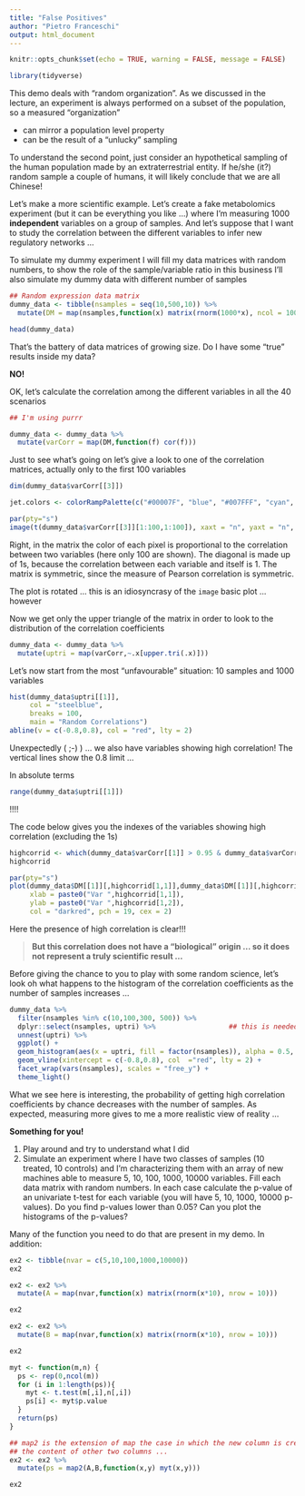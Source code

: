 ```yaml
---
title: "False Positives"
author: "Pietro Franceschi"
output: html_document
---
```


```r
knitr::opts_chunk$set(echo = TRUE, warning = FALSE, message = FALSE)
```


```r
library(tidyverse)
```


This demo deals with "random organization". As we discussed in the lecture, an experiment is always performed on a subset of the population, so a measured "organization" 

* can mirror a population level property
* can be the result of a "unlucky" sampling

To understand the second point, just consider an hypothetical sampling of the human population made by an extraterrestrial entity. If he/she (it?) random sample a couple of humans, it will likely conclude that we are all Chinese! 

Let's make a more scientific example. Let's create a fake metabolomics experiment (but it can be everything you like ...) where I'm measuring 1000 **independent** variables on a group of samples. And let's suppose that I want to study the correlation between the different variables to infer new regulatory networks ...

To simulate my dummy experiment I will fill my data matrices with random numbers, to show the role of the sample/variable ratio in this business I'll also simulate my dummy data with different number of samples

```r
## Random expression data matrix
dummy_data <- tibble(nsamples = seq(10,500,10)) %>% 
  mutate(DM = map(nsamples,function(x) matrix(rnorm(1000*x), ncol = 1000)))

head(dummy_data)
```

That's the battery of data matrices of growing size. Do I have some "true" results inside my data? 

**NO!**

OK, let's calculate the correlation among the different variables in all the 40 scenarios

```r
## I'm using purrr

dummy_data <- dummy_data %>% 
  mutate(varCorr = map(DM,function(f) cor(f)))
```

Just to see what's going on let's give a look to one of the correlation matrices, actually only to the first 100 variables

```r
dim(dummy_data$varCorr[[3]])

jet.colors <- colorRampPalette(c("#00007F", "blue", "#007FFF", "cyan", "#7FFF7F", "yellow", "#FF7F00", "red", "#7F0000"))

par(pty="s")
image(t(dummy_data$varCorr[[3]][1:100,1:100]), xaxt = "n", yaxt = "n", col = jet.colors(20))
```

Right, in the matrix the color of each pixel is proportional to the correlation between two variables (here only 100 are shown).
The diagonal is made up of 1s, because the correlation between each variable and itself is 1. The matrix is symmetric, since the measure of Pearson correlation is symmetric.

The plot is rotated ... this is an idiosyncrasy of the `image` basic plot ... however


Now we get only the upper triangle of the matrix in order to look to the distribution of the correlation coefficients

```r
dummy_data <- dummy_data %>% 
  mutate(uptri = map(varCorr,~.x[upper.tri(.x)]))
```


Let's now start from the most "unfavourable" situation: 10 samples and 1000 variables

```r
hist(dummy_data$uptri[[1]], 
     col = "steelblue", 
     breaks = 100,
     main = "Random Correlations")
abline(v = c(-0.8,0.8), col = "red", lty = 2)
```

Unexpectedly ( ;-) ) ... we also have variables showing high correlation! The vertical lines show the 0.8 limit ... 

In absolute terms 
```r
range(dummy_data$uptri[[1]])
```
!!!!

The code below gives you the indexes of the variables showing high correlation (excluding the 1s)


```r
highcorrid <- which(dummy_data$varCorr[[1]] > 0.95 & dummy_data$varCorr[[1]] != 1, arr.ind = TRUE)
highcorrid
```


```r
par(pty="s")
plot(dummy_data$DM[[1]][,highcorrid[1,1]],dummy_data$DM[[1]][,highcorrid[1,2]], 
     xlab = paste0("Var ",highcorrid[1,1]), 
     ylab = paste0("Var ",highcorrid[1,2]),
     col = "darkred", pch = 19, cex = 2)
```

Here the presence of high correlation is clear!!!

>**But this correlation does not have a "biological" origin ... so it does not represent a truly scientific result ...**

Before giving the chance to you to play with some random science, let's look oh what happens to the histogram of the correlation coefficients as the number of samples increases ...

```r
dummy_data %>% 
  filter(nsamples %in% c(10,100,300, 500)) %>% 
  dplyr::select(nsamples, uptri) %>%                  ## this is needed because a function called `select` is abiguous
  unnest(uptri) %>% 
  ggplot() + 
  geom_histogram(aes(x = uptri, fill = factor(nsamples)), alpha = 0.5, col = "white", binwidth = 0.05) + 
  geom_vline(xintercept = c(-0.8,0.8), col  ="red", lty = 2) + 
  facet_wrap(vars(nsamples), scales = "free_y") + 
  theme_light()
```

What we see here is interesting, the probability of getting high correlation coefficients by chance decreases with the number of samples. As expected, measuring more gives to me a more realistic view of reality ...

**Something for you!**

1. Play around and try to understand what I did
2. Simulate an experiment where I have two classes of samples (10 treated, 10 controls) and I'm characterizing them with an array of new machines able to measure 5, 10, 100, 1000, 10000 variables. Fill each data matrix with random numbers. In each case calculate the p-value of an univariate t-test for each variable (you will have 5, 10, 1000, 10000 p-values). Do you find p-values lower than 0.05? Can you plot the histograms of the p-values?


Many of the function you need to do that are present in my demo. In addition:

```r
ex2 <- tibble(nvar = c(5,10,100,1000,10000))
ex2
```

```r
ex2 <- ex2 %>% 
  mutate(A = map(nvar,function(x) matrix(rnorm(x*10), nrow = 10)))

ex2
```

```r
ex2 <- ex2 %>% 
  mutate(B = map(nvar,function(x) matrix(rnorm(x*10), nrow = 10)))

ex2
```


```r
myt <- function(m,n) {
  ps <- rep(0,ncol(m))
  for (i in 1:length(ps)){
    myt <- t.test(m[,i],n[,i])
    ps[i] <- myt$p.value
  }
  return(ps)
}
```


```r

## map2 is the extension of map the case in which the new column is created combining 
## the content of other two columns ...
ex2 <- ex2 %>% 
  mutate(ps = map2(A,B,function(x,y) myt(x,y)))

ex2
```



